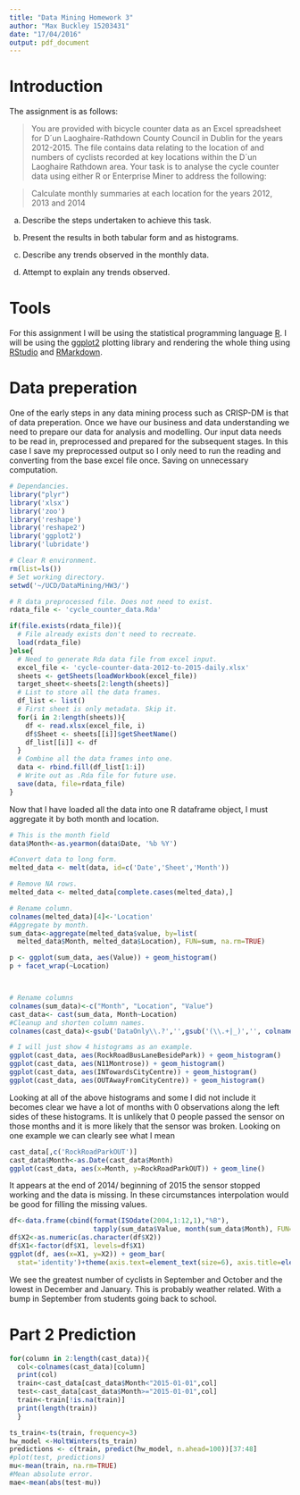 ```yaml
---
title: "Data Mining Homework 3"
author: "Max Buckley 15203431"
date: "17/04/2016"
output: pdf_document
---
```

# Introduction
The assignment is as follows:

>You are provided with bicycle counter data as an Excel spreadsheet for D´un Laoghaire-Rathdown County Council in Dublin for the years 2012-2015. The file contains data relating to the location of and numbers of cyclists recorded at key locations within the D´un Laoghaire Rathdown area. Your task is to analyse the cycle counter data using either R or Enterprise Miner to address the following:

>Calculate monthly summaries at each location for the years 2012, 2013 and 2014

a) Describe the steps undertaken to achieve this task.

b) Present the results in both tabular form and as histograms.

c) Describe any trends observed in the monthly data.

d) Attempt to explain any trends observed.

# Tools
For this assignment I will be using the statistical programming language [R]. I will be using the [ggplot2] plotting library and rendering the whole thing using [RStudio] and [RMarkdown].

# Data preperation
One of the early steps in any data mining process such as CRISP-DM is that  of data preperation. Once we have our business and data understanding we need to prepare our data for analysis and modelling.  Our input data needs to be read in, preprocessed and prepared for the subsequent stages. In this case I save my preprocessed output so I only need to run the reading and converting from the base excel file once. Saving on unnecessary computation.

```r
# Dependancies.
library("plyr")
library('xlsx')
library('zoo')
library('reshape')
library('reshape2')
library('ggplot2')
library('lubridate')

# Clear R environment.
rm(list=ls())
# Set working directory.
setwd('~/UCD/DataMining/HW3/')

# R data preprocessed file. Does not need to exist.
rdata_file <- 'cycle_counter_data.Rda'

if(file.exists(rdata_file)){
  # File already exists don't need to recreate.
  load(rdata_file)
}else{
  # Need to generate Rda data file from excel input.
  excel_file <- 'cycle-counter-data-2012-to-2015-daily.xlsx'
  sheets <- getSheets(loadWorkbook(excel_file))
  target_sheet<-sheets[2:length(sheets)]
  # List to store all the data frames.
  df_list <- list()
  # First sheet is only metadata. Skip it.
  for(i in 2:length(sheets)){
    df <- read.xlsx(excel_file, i)
    df$Sheet <- sheets[[i]]$getSheetName()
    df_list[[i]] <- df
  }
  # Combine all the data frames into one.
  data <- rbind.fill(df_list[1:i])
  # Write out as .Rda file for future use.
  save(data, file=rdata_file)
}

```

Now that I have loaded all the data into one R dataframe object, I must aggregate it by both month and location.

```r
# This is the month field
data$Month<-as.yearmon(data$Date, '%b %Y')

#Convert data to long form.
melted_data <- melt(data, id=c('Date','Sheet','Month'))

# Remove NA rows.
melted_data <- melted_data[complete.cases(melted_data),]

# Rename column.
colnames(melted_data)[4]<-'Location'
#Aggregate by month.
sum_data<-aggregate(melted_data$value, by=list(
  melted_data$Month, melted_data$Location), FUN=sum, na.rm=TRUE)

p <- ggplot(sum_data, aes(Value)) + geom_histogram()
p + facet_wrap(~Location)



# Rename columns
colnames(sum_data)<-c("Month", "Location", "Value")
cast_data<- cast(sum_data, Month~Location)
#Cleanup and shorten column names.
colnames(cast_data)<-gsub('DataOnly\\.?','',gsub('(\\.+|_)','', colnames(cast_data)))

# I will just show 4 histograms as an example.
ggplot(cast_data, aes(RockRoadBusLaneBesidePark)) + geom_histogram()
ggplot(cast_data, aes(N11Montrose)) + geom_histogram()
ggplot(cast_data, aes(INTowardsCityCentre)) + geom_histogram()
ggplot(cast_data, aes(OUTAwayFromCityCentre)) + geom_histogram()

```

Looking at all of the above histograms and some I did not include it becomes clear we have a lot of months with 0 observations along the left sides of these histograms. It is unlikely that 0 people passed the sensor on those months and it is more likely that the sensor was broken. Looking on one example we can clearly see what I mean

```r
cast_data[,c('RockRoadParkOUT')]
cast_data$Month<-as.Date(cast_data$Month)
ggplot(cast_data, aes(x=Month, y=RockRoadParkOUT)) + geom_line()
```

It appears at the end of 2014/ beginning of 2015 the sensor stopped working and the data is missing. In these circumstances interpolation would be good for filling the missing values.

```r
df<-data.frame(cbind(format(ISOdate(2004,1:12,1),"%B"),
                     tapply(sum_data$Value, month(sum_data$Month), FUN=mean)))
df$X2<-as.numeric(as.character(df$X2))
df$X1<-factor(df$X1, levels=df$X1)
ggplot(df, aes(x=X1, y=X2)) + geom_bar(
  stat='identity')+theme(axis.text=element_text(size=6), axis.title=element_text(size=14)) + xlab("Month") + ylab("Average Cyclists")
````

We see the greatest number of cyclists in September and October and the lowest in December and January. This is probably weather related. With a bump in September from students going back to school.

# Part 2 Prediction

```r
for(column in 2:length(cast_data)){
  col<-colnames(cast_data)[column]
  print(col)
  train<-cast_data[cast_data$Month<"2015-01-01",col]
  test<-cast_data[cast_data$Month>="2015-01-01",col]
  train<-train[!is.na(train)]
  print(length(train))
  }

ts_train<-ts(train, frequency=3)
hw_model <-HoltWinters(ts_train)
predictions <- c(train, predict(hw_model, n.ahead=100))[37:48]
#plot(test, predictions)
mu<-mean(train, na.rm=TRUE)
#Mean absolute error.
mae<-mean(abs(test-mu))

```



[Github]:https://github.com/maxwbuckley/DataMiningHW2
[ggplot2]:http://ggplot2.org/
[R]:http://www.r-project.org/
[RStudio]:http://www.rstudio.com/
[RMarkdown]:http://rmarkdown.rstudio.com/